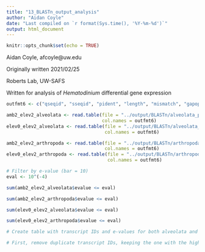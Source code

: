 ```yaml
---
title: "13_BLASTn_output_analysis"
author: "Aidan Coyle"
date: "Last compiled on `r format(Sys.time(), '%Y-%m-%d')`"
output: html_document
---
```


```r
knitr::opts_chunk$set(echo = TRUE)
```

Aidan Coyle, afcoyle@uw.edu

Originally written 2021/02/25

Roberts Lab, UW-SAFS

Written for analysis of _Hematodinium_ differential gene expression


```r

outfmt6 <- c("qseqid", "sseqid", "pident", "length", "mismatch", "gapopen", "qstart", "qend", "sstart", "send", "evalue", "bitscore")

amb2_elev2_alveolata <- read.table(file = "../output/BLASTn/alveolata_publicseqs/amb2_vs_elev2.tab",
                                   col.names = outfmt6)
elev0_elev2_alveolata <- read.table(file = "../output/BLASTn/alveolata_publicseqs/elev0_vs_elev2.tab",
                                    col.names = outfmt6)

amb2_elev2_arthropoda <- read.table(file = "../output/BLASTn/arthropoda_publicseqs/amb2_vs_elev2.tab",
                                    col.names = outfmt6)
elev0_elev2_arthropoda <- read.table(file = "../output/BLASTn/arthropoda_publicseqs/elev0_vs_elev2.tab",
                                     col.names = outfmt6)

# Filter by e-value (bar = 10)
eval <- 10^(-4)

sum(amb2_elev2_alveolata$evalue <= eval)

sum(amb2_elev2_arthropoda$evalue <= eval)

sum(elev0_elev2_alveolata$evalue <= eval)

sum(elev0_elev2_arthropoda$evalue <= eval)

# Create table with transcript IDs and e-values for both alveolata and arthropoda

# First, remove duplicate transcript IDs, keeping the one with the highest e-value



```